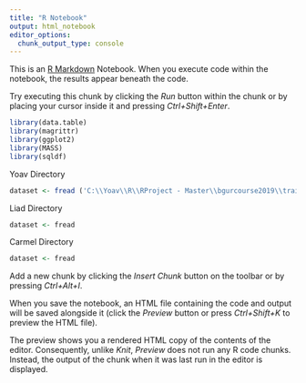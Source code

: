 ```yaml
---
title: "R Notebook"
output: html_notebook
editor_options: 
  chunk_output_type: console
---
```


This is an [R Markdown](http://rmarkdown.rstudio.com) Notebook. When you execute code within the notebook, the results appear beneath the code. 

Try executing this chunk by clicking the *Run* button within the chunk or by placing your cursor inside it and pressing *Ctrl+Shift+Enter*. 

```r
library(data.table)
library(magrittr)
library(ggplot2)
library(MASS)
library(sqldf)
```

Yoav Directory
```r
dataset <- fread ('C:\\Yoav\\R\\RProject - Master\\bgurcourse2019\\train.csv',nrows = 1000000)
```
Liad Directory
```r
dataset <- fread

```
Carmel Directory
```r
dataset <- fread
```


Add a new chunk by clicking the *Insert Chunk* button on the toolbar or by pressing *Ctrl+Alt+I*.

When you save the notebook, an HTML file containing the code and output will be saved alongside it (click the *Preview* button or press *Ctrl+Shift+K* to preview the HTML file).

The preview shows you a rendered HTML copy of the contents of the editor. Consequently, unlike *Knit*, *Preview* does not run any R code chunks. Instead, the output of the chunk when it was last run in the editor is displayed.
